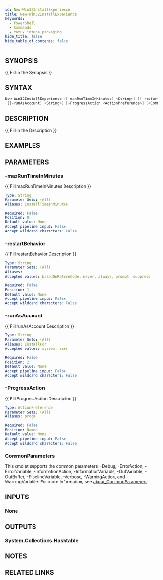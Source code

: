 ```yaml
---
id: New-Win32InstallExperience
title: New-Win32InstallExperience
keywords:
  - PowerShell
  - Commands
  - tatux.intune.packaging
hide_title: false
hide_table_of_contents: false
---
```


## SYNOPSIS

\{\{ Fill in the Synopsis \}\}

## SYNTAX

```powershell
New-Win32InstallExperience [[-maxRunTimeInMinutes] <String>] [[-restartBehavior] <String>]
 [[-runAsAccount] <String>] [-ProgressAction <ActionPreference>] [<CommonParameters>]
```

## DESCRIPTION

\{\{ Fill in the Description \}\}

## EXAMPLES

## PARAMETERS

### -maxRunTimeInMinutes

\{\{ Fill maxRunTimeInMinutes Description \}\}

```yaml
Type: String
Parameter Sets: (All)
Aliases: InstallTimeInMinutes

Required: False
Position: 0
Default value: None
Accept pipeline input: False
Accept wildcard characters: False
```

### -restartBehavior

\{\{ Fill restartBehavior Description \}\}

```yaml
Type: String
Parameter Sets: (All)
Aliases:
Accepted values: basedOnReturnCode, never, always, prompt, suppress

Required: False
Position: 1
Default value: None
Accept pipeline input: False
Accept wildcard characters: False
```

### -runAsAccount

\{\{ Fill runAsAccount Description \}\}

```yaml
Type: String
Parameter Sets: (All)
Aliases: InstallFor
Accepted values: system, sser

Required: False
Position: 2
Default value: None
Accept pipeline input: False
Accept wildcard characters: False
```

### -ProgressAction

\{\{ Fill ProgressAction Description \}\}

```yaml
Type: ActionPreference
Parameter Sets: (All)
Aliases: proga

Required: False
Position: Named
Default value: None
Accept pipeline input: False
Accept wildcard characters: False
```

### CommonParameters

This cmdlet supports the common parameters: -Debug, -ErrorAction, -ErrorVariable, -InformationAction, -InformationVariable, -OutVariable, -OutBuffer, -PipelineVariable, -Verbose, -WarningAction, and -WarningVariable. For more information, see [about_CommonParameters](http://go.microsoft.com/fwlink/?LinkID=113216).

## INPUTS

### None

## OUTPUTS

### System.Collections.Hashtable

## NOTES

## RELATED LINKS
